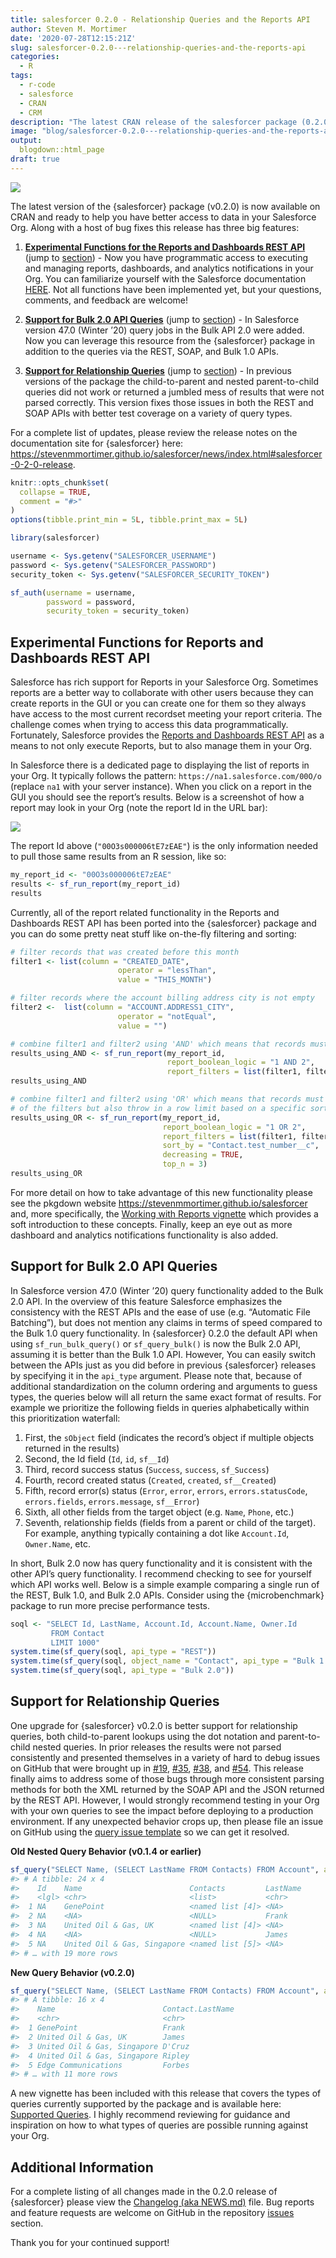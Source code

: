 ```yaml
---
title: salesforcer 0.2.0 - Relationship Queries and the Reports API
author: Steven M. Mortimer
date: '2020-07-28T12:15:21Z'
slug: salesforcer-0.2.0---relationship-queries-and-the-reports-api
categories:
  - R
tags:
  - r-code
  - salesforce
  - CRAN
  - CRM
description: "The latest CRAN release of the salesforcer package (0.2.0) has enhanced support for complex relationship queries and functions to execute and manage reports in your Salesforce Org."
image: "blog/salesforcer-0.2.0---relationship-queries-and-the-reports-api/salesforcer-logo.png"
output:
  blogdown::html_page
draft: true
---
```


<img src="/blog/salesforcer-0.2.0---relationship-queries-and-the-reports-api/salesforcer-logo.png" style="display:block;margin:auto;max-height:300px;" />

The latest version of the {salesforcer} package (v0.2.0) is now available on CRAN 
and ready to help you have better access to data in your Salesforce Org. Along 
with a host of bug fixes this release has three big features:  

  1. <u>**Experimental Functions for the Reports and Dashboards REST API**</u> (jump 
  to <a href="#experimental-functions-for-reports-and-dashboards-rest-api">section</a>) - Now 
  you have programmatic access to executing and managing reports, dashboards, and 
  analytics notifications in your Org. You can familiarize yourself with the 
  Salesforce documentation <a target="_blank" href="https://developer.salesforce.com/docs/atlas.en-us.api_analytics.meta/api_analytics/sforce_analytics_rest_api_intro.htm">HERE</a>. Not all functions have been implemented yet, but your questions, comments, 
  and feedback are welcome!

  2. <u>**Support for Bulk 2.0 API Queries**</u> (jump to 
  <a href="#support-for-bulk-2.0-api-queries">section</a>) - In Salesforce version 47.0 
  (Winter '20) query jobs in the Bulk API 2.0 were added. Now you can leverage 
  this resource from the {salesforcer} package in addition to the queries via 
  the REST, SOAP, and Bulk 1.0 APIs.
  
    
  3. <u>**Support for Relationship Queries**</u> (jump to 
  <a href="#support-for-relationship-queries">section</a>) - In previous versions of the package the 
  child-to-parent and nested parent-to-child queries did not work or returned a 
  jumbled mess of results that were not parsed correctly. This version fixes those 
  issues in both the REST and SOAP APIs with better test coverage on a variety of 
  query types.
  
For a complete list of updates, please review the release notes on the documentation 
site for {salesforcer} here: <a target="_blank" href="https://stevenmmortimer.github.io/salesforcer/news/index.html#salesforcer-0-2-0-release">https://stevenmmortimer.github.io/salesforcer/news/index.html#salesforcer-0-2-0-release</a>.
```r
knitr::opts_chunk$set(
  collapse = TRUE,
  comment = "#>"
)
options(tibble.print_min = 5L, tibble.print_max = 5L)
```
```r
library(salesforcer)

username <- Sys.getenv("SALESFORCER_USERNAME")
password <- Sys.getenv("SALESFORCER_PASSWORD")
security_token <- Sys.getenv("SALESFORCER_SECURITY_TOKEN")

sf_auth(username = username,
        password = password,
        security_token = security_token)
```

## Experimental Functions for Reports and Dashboards REST API

Salesforce has rich support for Reports in your Salesforce Org. Sometimes
reports are a better way to collaborate with other users because they can create
reports in the GUI or you can create one for them so they always have access to
the most current recordset meeting your report criteria. The challenge comes
when trying to access this data programmatically. Fortunately, Salesforce
provides the <a target="_blank"
href="https://developer.salesforce.com/docs/atlas.en-us.api_analytics.meta/api_analytics/sforce_analytics_rest_api_intro.htm">Reports
and Dashboards REST API</a> as a means to not only execute Reports, but to also
manage them in your Org.

In Salesforce there is a dedicated page to displaying the list of reports in your 
Org. It typically follows the pattern: `https://na1.salesforce.com/00O/o` 
(replace `na1` with your server instance). When you click on a report in the GUI 
you should see the report's results. Below is a screenshot of how a report may 
look in your Org (note the report Id in the URL bar): 

<img src="/blog/salesforcer-0.2.0---relationship-queries-and-the-reports-api/report-screenshot.png" style="display:block;margin:auto;max-height:500px;" />

The report Id above (`"00O3s000006tE7zEAE"`) is the only information needed to pull 
those same results from an R session, like so: 

```r
my_report_id <- "00O3s000006tE7zEAE"
results <- sf_run_report(my_report_id)
results
```

Currently, all of the report related functionality in the Reports and Dashboards 
REST API has been ported into the {salesforcer} package and you can do some pretty 
neat stuff like on-the-fly filtering and sorting: 

```r
# filter records that was created before this month
filter1 <- list(column = "CREATED_DATE",
                        operator = "lessThan", 
                        value = "THIS_MONTH")

# filter records where the account billing address city is not empty
filter2 <-  list(column = "ACCOUNT.ADDRESS1_CITY",
                        operator = "notEqual", 
                        value = "")

# combine filter1 and filter2 using 'AND' which means that records must meet both filters
results_using_AND <- sf_run_report(my_report_id, 
                                   report_boolean_logic = "1 AND 2",
                                   report_filters = list(filter1, filter2))
results_using_AND

# combine filter1 and filter2 using 'OR' which means that records must meet one 
# of the filters but also throw in a row limit based on a specific sort order
results_using_OR <- sf_run_report(my_report_id, 
                                  report_boolean_logic = "1 OR 2",
                                  report_filters = list(filter1, filter2), 
                                  sort_by = "Contact.test_number__c", 
                                  decreasing = TRUE, 
                                  top_n = 3)
results_using_OR
```

For more detail on how to take advantage of this new functionality please see
the pkgdown website <a target="_blank"
href="https://stevenmmortimer.github.io/salesforcer">https://stevenmmortimer.github.io/salesforcer</a>
and, more specifically, the <a target="_blank"
href="https://stevenmmortimer.github.io/salesforcer/articles/working-with-reports.html">Working
with Reports vignette</a> which provides a soft introduction to these concepts.
Finally, keep an eye out as more dashboard and analytics notifications
functionality is also added.

## Support for Bulk 2.0 API Queries

In Salesforce version 47.0 (Winter '20) query functionality added to
the Bulk 2.0 API. In the overview of this feature Salesforce emphasizes the
consistency with the REST APIs and the ease of use (e.g. "Automatic File
Batching"), but does not mention any claims in terms of speed compared to the
Bulk 1.0 query functionality. In {salesforcer} 0.2.0 the default API when using
`sf_run_bulk_query()` or `sf_query_bulk()` is now the Bulk 2.0 API, assuming it
is better than the Bulk 1.0 API. However, You can easily switch between the APIs
just as you did before in previous {salesforcer} releases by specifying it in the 
`api_type` argument. Please note that, because of additional standardization on 
the column ordering and arguments to guess types, the queries below will all 
return the same exact format of results. For example we prioritize the following 
fields in queries alphabetically within this prioritization waterfall: 

  1. First, the `sObject` field (indicates the record's object if multiple objects returned in the results)
  2. Second, the Id field (`Id`, `id`, `sf__Id`)
  3. Third, record success status (`Success`, `success`, `sf_Success`)
  4. Fourth, record created status (`Created`, `created`, `sf__Created`)
  5. Fifth, record error(s) status (`Error`, `error`, `errors`, 
  `errors.statusCode`, `errors.fields`, `errors.message`, `sf__Error`)
  6. Sixth, all other fields from the target object (e.g. `Name`, `Phone`, etc.)
  7. Seventh, relationship fields (fields from a parent or child of the target). For example, 
  anything typically containing a dot like `Account.Id`, `Owner.Name`, etc.

In short, Bulk 2.0 now has query functionality and it is consistent with the
other API's query functionality. I recommend checking to see for yourself which
API works well. Below is a simple example comparing a single run of the REST,
Bulk 1.0, and Bulk 2.0 APIs. Consider using the {microbenchmark} package to run
more precise performance tests.

```r
soql <- "SELECT Id, LastName, Account.Id, Account.Name, Owner.Id
         FROM Contact
         LIMIT 1000"
system.time(sf_query(soql, api_type = "REST"))
system.time(sf_query(soql, object_name = "Contact", api_type = "Bulk 1.0"))
system.time(sf_query(soql, api_type = "Bulk 2.0"))
```

## Support for Relationship Queries

One upgrade for {salesforcer} v0.2.0 is better support for relationship queries, 
both child-to-parent lookups using the dot notation and parent-to-child nested 
queries. In prior releases the results were not parsed consistently and presented 
themselves in a variety of hard to debug issues on GitHub that were brought up in <a target="_blank" href="https://github.com/StevenMMortimer/salesforcer/issues/19">#19</a>, <a target="_blank" href="https://github.com/StevenMMortimer/salesforcer/issues/35">#35</a>, <a target="_blank" href="https://github.com/StevenMMortimer/salesforcer/issues/38">#38</a>, and <a target="_blank" href="https://github.com/StevenMMortimer/salesforcer/issues/54">#54</a>. This 
release finally aims to address some of those bugs through more consistent parsing methods 
for both the XML returned by the SOAP API and the JSON returned by the REST API. However, 
I would strongly recommend testing in your Org with your own queries to see the 
impact before deploying to a production environment. If any unexpected behavior 
crops up, then please file an issue on GitHub using the [query issue template](https://github.com/StevenMMortimer/salesforcer/issues/new?assignees=StevenMMortimer&labels=&template=query-issue-template.md&title=) so we can get it resolved.

**Old Nested Query Behavior (v0.1.4 or earlier)**
```r
sf_query("SELECT Name, (SELECT LastName FROM Contacts) FROM Account", api_type="SOAP")
#> # A tibble: 24 x 4
#>    Id    Name                        Contacts         LastName
#>    <lgl> <chr>                       <list>           <chr>   
#>  1 NA    GenePoint                   <named list [4]> <NA>    
#>  2 NA    <NA>                        <NULL>           Frank   
#>  3 NA    United Oil & Gas, UK        <named list [4]> <NA>    
#>  4 NA    <NA>                        <NULL>           James   
#>  5 NA    United Oil & Gas, Singapore <named list [5]> <NA> 
#> # … with 19 more rows
```

**New Query Behavior (v0.2.0)**

```r
sf_query("SELECT Name, (SELECT LastName FROM Contacts) FROM Account", api_type="SOAP")
#> # A tibble: 16 x 4
#>    Name                        Contact.LastName
#>    <chr>                       <chr>
#>  1 GenePoint                   Frank
#>  2 United Oil & Gas, UK        James
#>  3 United Oil & Gas, Singapore D'Cruz
#>  4 United Oil & Gas, Singapore Ripley
#>  5 Edge Communications         Forbes
#> # … with 11 more rows
```

A new vignette has been included with this release that covers the types of
queries currently supported by the package and is available here: <a
target="_blank"
href="https://stevenmmortimer.github.io/salesforcer/articles/supported-queries.html">Supported
Queries</a>. I highly recommend reviewing for guidance and inspiration on how to 
what types of queries are possible running against your Org.

## Additional Information

For a complete listing of all changes made in the 0.2.0 release of {salesforcer} please 
view the <a target="_blank" href="https://stevenmmortimer.github.io/salesforcer/news/index.html#salesforcer-0-2-0-release">Changelog (aka NEWS.md)</a> file. Bug reports and feature requests are welcome on GitHub in the repository <a target="_blank" href="https://github.com/StevenMMortimer/salesforcer/issues">issues</a> section. 

Thank you for your continued support!
